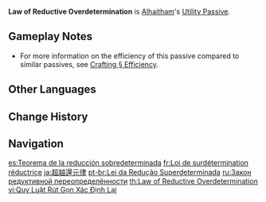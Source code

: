{{Talent Infobox
|image         = Talent Law of Reductive Overdetermination.png
|character     = Alhaitham
|type          = Utility Passive
|info          = When Alhaitham crafts [[Weapon Ascension Materials]], he has a 10% chance to receive double the product.
|utility1      = Crafting
|utility2      = Weapon Ascension Material
|utility3      = Weapon Ascension Material Double Product
}}
{{Description|"Thinking a step ahead of everyone else is bound to reap benefits."|2=[[Dainsleif]] in [https://youtu.be/jym31IdMZYM Collected Miscellany - "Alhaitham: Profound Reasoning"]}}
'''Law of Reductive Overdetermination''' is [[Alhaitham]]'s [[Utility Passive]].

==Gameplay Notes==
* For more information on the efficiency of this passive compared to similar passives, see [[Crafting#Efficiency|Crafting § Efficiency]].
{{Talents by Category List|Weapon Ascension Material Double Product Talents|header=identical|nottitle=Law of Reductive Overdetermination}}

==Other Languages==
{{Other Languages
|en      = Law of Reductive Overdetermination
|zhs     = 超定归约律
|zhs_rm  = Chāodìng Guīyuē Lǜ
|zht     = 超定歸約律
|zht_rm  = Chāodìng Guīyuē Lǜ
|zh_tl   = 
|ja      = 超越還元律
|ja_rm   = Chouetsu Kengen Ritsu
|ja_tl   = Law of Trascendental Reduction
|ko      = 과잉 결정 환원법
|ko_tl   = Excessive Determination Reductionism
|es      = Teorema de la reducción sobredeterminada
|es_tl   = Theorem of Overdetermined Reduction
|fr      = Loi de surdétermination réductrice
|fr_tl   = Law of Reductive Overdetermination
|ru      = Закон редуктивной переопределённости
|ru_tl   = Law of Reductive Overdetermination
|th      = Law of Reductive Overdetermination
|vi      = Quy Luật Rút Gọn Xác Định Lại
|vi_tl   = 
|de      = Gesetz der superdeterministischen Reduktion
|de_tl   = Law of Super-Deterministic Reduction
|id      = Law of Reductive Overdetermination
|pt      = Lei da Redução Superdeterminada
|pt_tl   = 
|tr      = İndirgemeci Belirlenme Kanunu
|tr_tl   = Law of Reductive Determination
|it      = Legge della sovradeterminazione riduttiva
|it_tl   = Law of Reductive Overdetermination
}}

==Change History==
{{Change History|3.4}}

==Navigation==
{{Talent Navbox|Alhaitham}}

[[es:Teorema de la reducción sobredeterminada]]
[[fr:Loi de surdétermination réductrice]]
[[ja:超越還元律]]
[[pt-br:Lei da Redução Superdeterminada]]
[[ru:Закон редуктивной переопределённости]]
[[th:Law of Reductive Overdetermination]]
[[vi:Quy Luật Rút Gọn Xác Định Lại]]